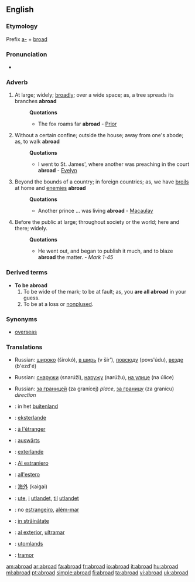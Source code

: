 ==English==

===Etymology===
Prefix [[a-]] + [[broad]]

===Pronunciation===
*{{audio|en-us-abroad.ogg|Audio (US)}}

===Adverb===
{{en-adv}}

# At large; widely; [[broadly]]; over a wide space; as, a tree spreads its branches '''abroad'''
#:'''Quotations'''
#:*The fox roams far '''abroad''' - [[Prior]]
# Without a certain confine; outside the house; away from one's abode; as, to walk '''abroad'''
#:'''Quotations'''
#:*I went to St. James', where another was preaching in the court '''abroad''' - [[Evelyn]]
# Beyond the bounds of a country; in foreign countries; as, we have [[broils]] at home and [[enemies]] '''abroad'''
#:'''Quotations'''
#:*Another prince ... was living '''abroad''' - [[Macaulay]]
# Before the public at large; throughout society or the world; here and there; widely.
#:'''Quotations'''
#:*He went out, and began to publish it much, and to blaze '''abroad''' the matter. - ''Mark 1-45''

===Derived terms===
*'''To be abroad'''
*#To be wide of the mark; to be at fault; as, you '''are all abroad''' in your guess.
*# To be at a loss or [[nonplused]].

===Synonyms===
*[[overseas]]


===Translations===
{{trans-top|At large; widely; broadly; over a wide space}}
{{trans-mid}}
*Russian: [[широко]] (širokó), [[в ширь]] (v šir'), [[повсюду]] (povs'údu), [[везде]] (b'ezd'é) 
{{trans-bottom}}

{{trans-top|Without a certain confine; outside the house}}
{{trans-mid}}
*Russian: [[снаружи]] (snarúži), [[наружу]] (narúžu), [[на улице]] (na úlice)
{{trans-bottom}}
{{trans-top|Without a certain confine; outside the house}}
{{trans-mid}}
*Russian: [[за границей]] (za granícej) ''place'', [[за границу]] (za granícu) ''direction''
{{trans-bottom}}


{{checktrans-top}}
*{{ttbc|Dutch}}: in het [[buitenland]]
*{{ttbc|Esperanto}}: [[eksterlande]]
*{{ttbc|French}}: [[à l'étranger]]
*{{ttbc|German}}: [[auswärts]]
*{{ttbc|Ido}}: [[exterlande]]
*{{ttbc|Interlingua}}: [[Al estraniero]]
*{{ttbc|Italian}}: [[all'estero]]
*{{ttbc|Japanese}}: [[海外]] (kaigai)
{{checktrans-mid}}
*{{ttbc|Norwegian}}: [[ute]], [[i]] [[utlandet]], [[til]] [[utlandet]]
*{{ttbc|Portuguese}}: no [[estrangeiro]], [[além-mar]]
*{{ttbc|Romanian}}: [[in străinătate]]
*{{ttbc|Spanish}}: [[al exterior]], [[ultramar]]
*{{ttbc|Swedish}}: [[utomlands]]
*{{ttbc|Welsh}}: [[tramor]]
{{checktrans-bottom}}

[[am:abroad]]
[[ar:abroad]]
[[fa:abroad]]
[[fr:abroad]]
[[io:abroad]]
[[it:abroad]]
[[hu:abroad]]
[[ml:abroad]]
[[pt:abroad]]
[[simple:abroad]]
[[fi:abroad]]
[[ta:abroad]]
[[vi:abroad]]
[[uk:abroad]]